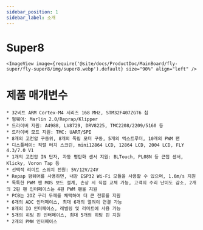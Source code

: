```yaml
---
sidebar_position: 1
sidebar_label: 소개
---
```


# Super8
    
    <ImageView image={require('@site/docs/ProductDoc/MainBoard/fly-super/fly-super8/img/super8.webp').default} size="90%" align="left" />


# 제품 매개변수


    * 32비트 ARM Cortex-M4 시리즈 168 MHz, STM32F407ZGT6 칩
    * 펌웨어: Marlin 2.0/Reprap/Klipper
    * 드라이버 지원: A4988, LV8729, DRV8225, TMC2208/2209/5160 등
    * 드라이버 모드 지원: TMC: UART/SPI
    * 8개의 고전압 구동위, 8개의 독립 모터 구동, 5개의 엑스트루더, 10개의 PWM 팬
    * 디스플레이: 직렬 터치 스크린, mini12864 LCD, 12864 LCD, 2004 LCD, FLY 4.3/7.0 V1
    * 1개의 고전압 IN 단자, 자동 평탄화 센서 지원: BLTouch, PL08N 등 근접 센서, Klicky, Voron Tap 등
    * 선택적 리미트 스위치 전원: 5V/12V/24V
    * Repap 펌웨어를 사용하면, 내장 ESP32 Wi-Fi 모듈을 사용할 수 있으며, 1.6m/s 지원
    * 독특한 PWM 팬 MOS 보드 설계, 손상 시 직접 교체 가능, 고객의 수리 난이도 감소, 2개의 2핀 팬 인터페이스는 4핀 PWM 팬을 지원
    * PCB는 2OZ 구리 두께를 채택하여 더 큰 전류를 지원
    * 6개의 ADC 인터페이스, 최대 6개의 열려이 연결 가능
    * 8개의 IO 인터페이스, 레벨링 및 리미트에 사용 가능
    * 5개의 히팅 핀 인터페이스, 최대 5개의 히팅 핀 지원
    * 2개의 PMW 인터페이스
